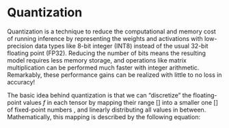 # Quantization

Quantization is a technique to reduce the computational and memory cost of running inference by representing the weights and activations with low-precision data types like 8-bit integer (INT8) instead of the usual 32-bit floating point (FP32). Reducing the number of bits means the resulting model requires less memory storage, and operations like matrix multiplication can be performed much faster with integer arithmetic. Remarkably, these performance gains can be realized with little to no loss in accuracy!

The basic idea behind quantization is that we can “discretize” the floating-point values $f$ in each tensor by mapping their range [] into a smaller one [] of fixed-point numbers , and linearly distributing all values in between. Mathematically, this mapping is described by the following equation: